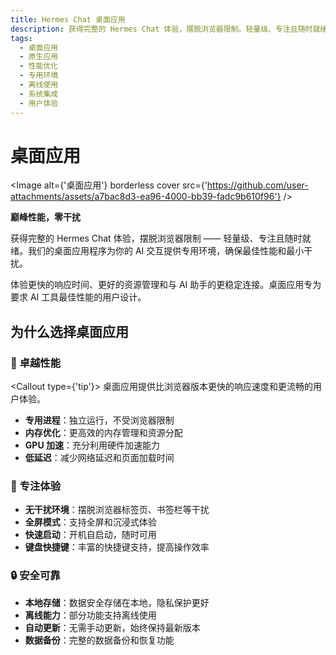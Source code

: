 ```yaml
---
title: Hermes Chat 桌面应用
description: 获得完整的 Hermes Chat 体验，摆脱浏览器限制。轻量级、专注且随时就绪的桌面应用，提供专用环境和最佳性能。
tags:
  - 桌面应用
  - 原生应用
  - 性能优化
  - 专用环境
  - 离线使用
  - 系统集成
  - 用户体验
---
```


# 桌面应用

<Image alt={'桌面应用'} borderless cover src={'https://github.com/user-attachments/assets/a7bac8d3-ea96-4000-bb39-fadc9b610f96'} />

**巅峰性能，零干扰**

获得完整的 Hermes Chat 体验，摆脱浏览器限制 —— 轻量级、专注且随时就绪。我们的桌面应用程序为你的 AI 交互提供专用环境，确保最佳性能和最小干扰。

体验更快的响应时间、更好的资源管理和与 AI 助手的更稳定连接。桌面应用专为要求 AI 工具最佳性能的用户设计。

## 为什么选择桌面应用

### 🚀 卓越性能

<Callout type={'tip'}>
  桌面应用提供比浏览器版本更快的响应速度和更流畅的用户体验。
</Callout>

- **专用进程**：独立运行，不受浏览器限制
- **内存优化**：更高效的内存管理和资源分配
- **GPU 加速**：充分利用硬件加速能力
- **低延迟**：减少网络延迟和页面加载时间

### 🎯 专注体验

- **无干扰环境**：摆脱浏览器标签页、书签栏等干扰
- **全屏模式**：支持全屏和沉浸式体验
- **快速启动**：开机自启动，随时可用
- **键盘快捷键**：丰富的快捷键支持，提高操作效率

### 🔒 安全可靠

- **本地存储**：数据安全存储在本地，隐私保护更好
- **离线能力**：部分功能支持离线使用
- **自动更新**：无需手动更新，始终保持最新版本
- **数据备份**：完整的数据备份和恢复功能
